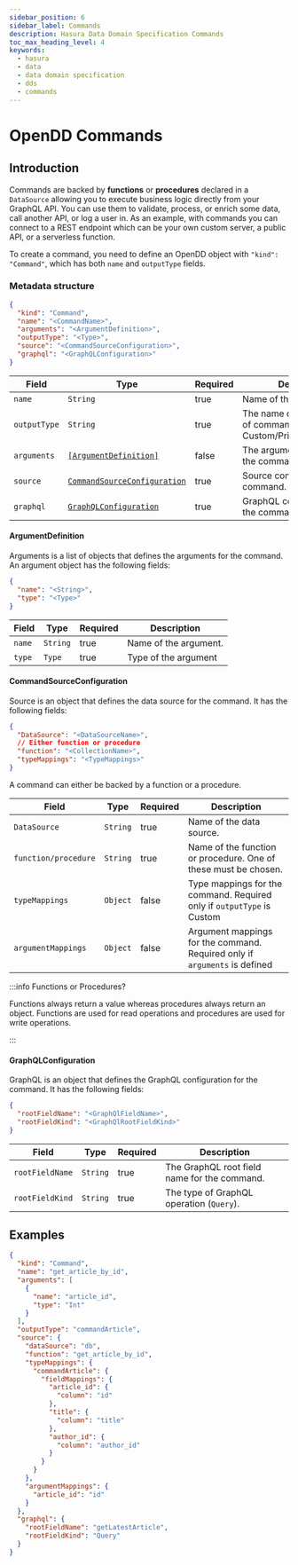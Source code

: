 ```yaml
---
sidebar_position: 6
sidebar_label: Commands
description: Hasura Data Domain Specification Commands
toc_max_heading_level: 4
keywords:
  - hasura
  - data
  - data domain specification
  - dds
  - commands
---
```


# OpenDD Commands

## Introduction

Commands are backed by **functions** or **procedures** declared in a `DataSource` allowing you to execute business logic
directly from your GraphQL API. You can use them to validate, process, or enrich some data, call another API, or log a
user in. As an example, with commands you can connect to a REST endpoint which can be your own custom server, a public
API, or a serverless function.

To create a command, you need to define an OpenDD object with `"kind": "Command"`, which has both `name` and
`outputType` fields.

### Metadata structure

```json
{
  "kind": "Command",
  "name": "<CommandName>",
  "arguments": "<ArgumentDefinition>",
  "outputType": "<Type>",
  "source": "<CommandSourceConfiguration>",
  "graphql": "<GraphQLConfiguration>"
}
```

| Field        | Type                                                        | Required | Description                                                                 |
| ------------ | ----------------------------------------------------------- | -------- | --------------------------------------------------------------------------- |
| `name`       | `String`                                                    | true     | Name of the command.                                                        |
| `outputType` | `String`                                                    | true     | The name of the return type of command (either Custom/Primitive/Container). |
| `arguments`  | [`[ArgumentDefinition]`](#argumentdefinition)               | false    | The argument definition for the command                                     |
| `source`     | [`CommandSourceConfiguration`](#commandsourceconfiguration) | true     | Source configuration for the command.                                       |
| `graphql`    | [`GraphQLConfiguration`](#graphqlconfiguration)             | true     | GraphQL configuration for the command.                                      |

#### ArgumentDefinition

Arguments is a list of objects that defines the arguments for the command. An argument object has the following fields:

```json
{
  "name": "<String>",
  "type": "<Type>"
}
```

| Field  | Type     | Required | Description           |
| ------ | -------- | -------- | --------------------- |
| `name` | `String` | true     | Name of the argument. |
| `type` | `Type`   | true     | Type of the argument  |

#### CommandSourceConfiguration

Source is an object that defines the data source for the command. It has the following fields:

```json
{
  "DataSource": "<DataSourceName>",
  // Either function or procedure
  "function": "<CollectionName>",
  "typeMappings": "<TypeMappings>"
}
```

A command can either be backed by a function or a procedure.

| Field                | Type     | Required | Description                                                                |
| -------------------- | -------- | -------- | -------------------------------------------------------------------------- |
| `DataSource`         | `String` | true     | Name of the data source.                                                   |
| `function/procedure` | `String` | true     | Name of the function or procedure. One of these must be chosen.            |
| `typeMappings`       | `Object` | false    | Type mappings for the command. Required only if `outputType` is Custom     |
| `argumentMappings`   | `Object` | false    | Argument mappings for the command. Required only if `arguments` is defined |

:::info Functions or Procedures?

Functions always return a value whereas procedures always return an object. Functions are used for read operations and
procedures are used for write operations.

:::

#### GraphQLConfiguration

GraphQL is an object that defines the GraphQL configuration for the command. It has the following fields:

```json
{
  "rootFieldName": "<GraphQlFieldName>",
  "rootFieldKind": "<GraphQlRootFieldKind>"
}
```

| Field           | Type     | Required | Description                                  |
| --------------- | -------- | -------- | -------------------------------------------- |
| `rootFieldName` | `String` | true     | The GraphQL root field name for the command. |
| `rootFieldKind` | `String` | true     | The type of GraphQL operation (`Query`).     |

## Examples

```json
{
  "kind": "Command",
  "name": "get_article_by_id",
  "arguments": [
    {
      "name": "article_id",
      "type": "Int"
    }
  ],
  "outputType": "commandArticle",
  "source": {
    "dataSource": "db",
    "function": "get_article_by_id",
    "typeMappings": {
      "commandArticle": {
        "fieldMappings": {
          "article_id": {
            "column": "id"
          },
          "title": {
            "column": "title"
          },
          "author_id": {
            "column": "author_id"
          }
        }
      }
    },
    "argumentMappings": {
      "article_id": "id"
    }
  },
  "graphql": {
    "rootFieldName": "getLatestArticle",
    "rootFieldKind": "Query"
  }
}
```
